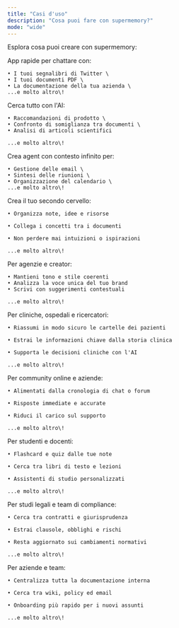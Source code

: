 ```yaml
---
title: "Casi d'uso"
description: "Cosa puoi fare con supermemory?"
mode: "wide"
---
```


Esplora cosa puoi creare con supermemory:

<CardGroup cols="3">
  <Card title="Chat con ____" icon="message-circle">
    App rapide per chattare con:

    • I tuoi segnalibri di Twitter \
    • I tuoi documenti PDF \
    • La documentazione della tua azienda \
    ...e molto altro\!
  </Card>
  <Card title="Ricerca intelligente" icon="search">
    Cerca tutto con l'AI:

    • Raccomandazioni di prodotto \
    • Confronto di somiglianza tra documenti \
    • Analisi di articoli scientifici

    ...e molto altro\!
  </Card>
  <Card title="Assistenti & Agent" icon="chart-line">
    Crea agent con contesto infinito per:

    • Gestione delle email \
    • Sintesi delle riunioni \
    • Organizzazione del calendario \
    ...e molto altro\!
  </Card>
  <Card title="Second Brain" icon="brain">
    Crea il tuo secondo cervello:

    • Organizza note, idee e risorse

    • Collega i concetti tra i documenti

    • Non perdere mai intuizioni o ispirazioni

    ...e molto altro\!
  </Card>
  <Card title="Scrittura di contenuti & Voce del brand" icon="pencil-line">
    Per agenzie e creator:

    • Mantieni tono e stile coerenti
    • Analizza la voce unica del tuo brand
    • Scrivi con suggerimenti contestuali

    ...e molto altro\!
  </Card>
  <Card title="Sanità & Cartelle cliniche" icon="hospital">
    Per cliniche, ospedali e ricercatori:

    • Riassumi in modo sicuro le cartelle dei pazienti

    • Estrai le informazioni chiave dalla storia clinica

    • Supporta le decisioni cliniche con l'AI

    ...e molto altro\!
  </Card>
  <Card title="Chatbot per community & supporto" icon="users">
    Per community online e aziende:

    • Alimentati dalla cronologia di chat o forum

    • Risposte immediate e accurate

    • Riduci il carico sul supporto

    ...e molto altro\!
  </Card>
  <Card title="Istruzione & strumenti di studio" icon="book">
    Per studenti e docenti:

    • Flashcard e quiz dalle tue note

    • Cerca tra libri di testo e lezioni

    • Assistenti di studio personalizzati

    ...e molto altro\!
  </Card>
  <Card title="Ricerca legale & compliance" icon="scale">
    Per studi legali e team di compliance:

    • Cerca tra contratti e giurisprudenza

    • Estrai clausole, obblighi e rischi

    • Resta aggiornato sui cambiamenti normativi

    ...e molto altro\!
  </Card>
  <Card title="Hub di conoscenza enterprise" icon="briefcase-business">
    Per aziende e team:

    • Centralizza tutta la documentazione interna

    • Cerca tra wiki, policy ed email

    • Onboarding più rapido per i nuovi assunti

    ...e molto altro\!
  </Card>
</CardGroup>